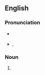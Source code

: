 {{also|vaporware}}
==English==

===Pronunciation===
* {{a|RP}} {{IPA|/ˈveɪ.pə.wɛə(ɹ)/|lang=en}}
* {{a|US}} {{enPR|vāʹpərwâr}}, {{IPA|/ˈveɪpɚwɛɹ/|lang=en}}

===Noun===
{{en-noun|-}}

# {{lb|en|UK}} {{alternative form of|vaporware|lang=en}}